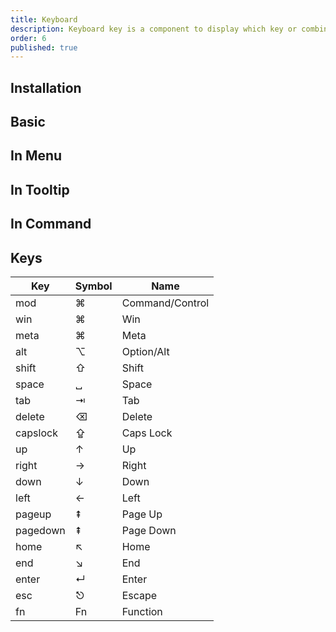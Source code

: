 ```yaml
---
title: Keyboard
description: Keyboard key is a component to display which key or combination of keys performs a given action.
order: 6
published: true
---
```


## Installation
<Install component='keyboard' />

## Basic
<Demo center component='controls/keyboard/keyboard-basic-demo' />

## In Menu
<Demo center component='controls/keyboard/keyboard-menu-demo' />

## In Tooltip
<Demo center component='controls/keyboard/keyboard-tooltip-demo' />

## In Command
<Demo center component='controls/keyboard/keyboard-command-demo' />

## Keys

| Key | Symbol |  Name |
|--|--|--|
| mod | ⌘ | Command/Control |
| win | ⌘ | Win |
| meta | ⌘ | Meta |
| alt | ⌥ | Option/Alt |
| shift | ⇧ | Shift |
| space | ␣ | Space |
| tab | ⇥ | Tab |
| delete | ⌫ | Delete |
| capslock | ⇪ | Caps Lock |
| up | ↑ | Up |
| right | → | Right |
| down | ↓ | Down |
| left | ← | Left |
| pageup | ⇞ | Page Up |
| pagedown | ⇞ | Page Down |
| home | ↖ | Home |
| end | ↘ | End |
| enter | ↵ | Enter |
| esc | ⎋ | Escape |
| fn | Fn | Function |
